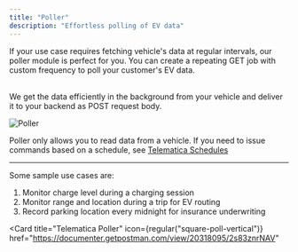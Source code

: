 ```yaml
---
title: "Poller"
description: "Effortless polling of EV data"
---
```


If your use case requires fetching vehicle's data at regular intervals, our poller module is perfect for you.
You can create a repeating GET job with custom frequency to poll your customer's EV data.

<br/> We get the data efficiently in the background from your vehicle and deliver it to your backend as POST request body.

![Poller](/images/reference/poller.svg "Poller")

Poller only allows you to read data from a vehicle. If you need to issue
commands based on a schedule, see
[Telematica Schedules](/products/telematica-schedules)

---

Some sample use cases are:

1. Monitor charge level during a charging session
2. Monitor range and location during a trip for EV routing
3. Record parking location every midnight for insurance underwriting

<Card
  title="Telematica Poller"
  icon={regular("square-poll-vertical")}
  href="https://documenter.getpostman.com/view/20318095/2s83znrNAV"
></Card>
